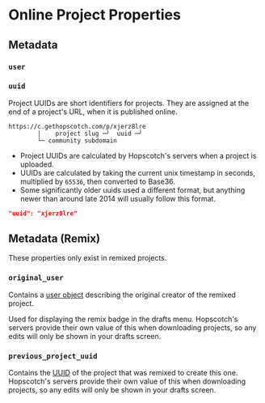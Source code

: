 

# Online Project Properties

<Undocumented message="Coming soon!" />


## Metadata

### `user`

<PropertyData type="object" />



### `uuid`

<PropertyData type="string" />

Project UUIDs are short identifiers for projects. They are assigned at the end of a project's URL, when it is published online.

```
https://c.gethopscotch.com/p/xjerz8lre
        |    project slug ─┘  uuid ─┘
        └─ community subdomain
```

- Project UUIDs are calculated by Hopscotch's servers when a project is uploaded.
- UUIDs are calculated by taking the current unix timestamp in seconds, multiplied by `65536`, then converted to Base36.
- Some significantly older uuids used a different format, but anything newer than around late 2014<Note note="when precisely?" /> will usually follow this format.

```json
"uuid": "xjerz8lre"
```


## Metadata (Remix)

These properties only exist in remixed projects.

### `original_user`

<PropertyData type="object" />

Contains a [user object](/wiki/spec/online-project-properties#user) describing the original creator of the remixed project.

Used for displaying the remix badge in the drafts menu. Hopscotch's servers provide their own value of this when downloading projects, so any edits will only be shown in your drafts screen.


### `previous_project_uuid`

<PropertyData type="string" />

Contains the [UUID](#uuid) of the project that was remixed to create this one. Hopscotch's servers provide their own value of this when downloading projects, so any edits will only be shown in your drafts screen.
